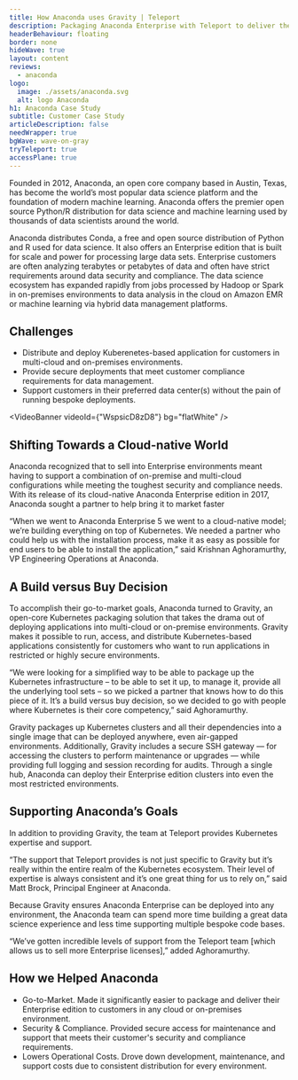 ```yaml
---
title: How Anaconda uses Gravity | Teleport
description: Packaging Anaconda Enterprise with Teleport to deliver their Enterprise edition to customers in any cloud or on-premises environment.
headerBehaviour: floating
border: none
hideWave: true
layout: content
reviews:
  - anaconda
logo:
  image: ./assets/anaconda.svg
  alt: logo Anaconda
h1: Anaconda Case Study
subtitle: Customer Case Study
articleDescription: false
needWrapper: true
bgWave: wave-on-gray
tryTeleport: true
accessPlane: true
---
```



<Quote title="About Anaconda">
  Founded in 2012, Anaconda, an open core company based in Austin, Texas, has become the world’s most popular data science platform and the foundation of modern machine learning. Anaconda offers the premier open source Python/R distribution for data science and machine learning used by thousands of data scientists around the world.

  Anaconda distributes Conda, a free and open source distribution of Python and R used for data science. It also offers an Enterprise edition that is built for scale and power for processing large data sets. Enterprise customers are often analyzing terabytes or petabytes of data and often have strict requirements around data security and compliance. The data science ecosystem has expanded rapidly from jobs processed by Hadoop or Spark in on-premises environments to data analysis in the cloud on Amazon EMR or machine learning via hybrid data management platforms.
</Quote>

## Challenges
- Distribute and deploy Kuberenetes-based application for customers in multi-cloud and on-premises environments.
- Provide secure deployments that meet customer compliance requirements for data management.
- Support customers in their preferred data center(s) without the pain of running bespoke deployments.

<VideoBanner videoId={"WspsicD8zD8"} bg="flatWhite" />

## Shifting Towards a Cloud-native World
Anaconda recognized that to sell into Enterprise environments meant having to support a combination of on-premise and multi-cloud configurations while meeting the toughest security and compliance needs. With its release of its cloud-native Anaconda Enterprise edition in 2017, Anaconda sought a partner to help bring it to market faster

“When we went to Anaconda Enterprise 5 we went to a cloud-native model; we’re building everything on top of Kubernetes. We needed a partner who could help us with the installation process, make it as easy as possible for end users to be able to install the application,” said Krishnan Aghoramurthy, VP Engineering Operations at Anaconda.

## A Build versus Buy Decision
To accomplish their go-to-market goals, Anaconda turned to Gravity, an open-core Kubernetes packaging solution that takes the drama out of deploying applications into multi-cloud or on-premise environments. Gravity makes it possible to run, access, and distribute Kubernetes-based applications consistently for customers who want to run applications in restricted or highly secure environments.

“We were looking for a simplified way to be able to package up the Kubernetes infrastructure – to be able to set it up, to manage it, provide all the underlying tool sets – so we picked a partner that knows how to do this piece of it. It’s a build versus buy decision, so we decided to go with people where Kubernetes is their core competency,” said Aghoramurthy.

Gravity packages up Kubernetes clusters and all their dependencies into a single image that can be deployed anywhere, even air-gapped environments. Additionally, Gravity includes a secure SSH gateway — for accessing the clusters to perform maintenance or upgrades — while providing full logging and session recording for audits. Through a single hub, Anaconda can deploy their Enterprise edition clusters into even the most restricted environments.

## Supporting Anaconda’s Goals
In addition to providing Gravity, the team at Teleport provides Kubernetes expertise and support.

“The support that Teleport provides is not just specific to Gravity but it’s really within the entire realm of the Kubernetes ecosystem. Their level of expertise is always consistent and it’s one great thing for us to rely on,” said Matt Brock, Principal Engineer at Anaconda.

Because Gravity ensures Anaconda Enterprise can be deployed into any environment, the Anaconda team can spend more time building a great data science experience and less time supporting multiple bespoke code bases.

“We’ve gotten incredible levels of support from the Teleport team [which allows us to sell more Enterprise licenses],” added Aghoramurthy.

## How we Helped Anaconda
- Go-to-Market. Made it significantly easier to package and deliver their Enterprise edition to customers in any cloud or on-premises environment.
- Security & Compliance. Provided secure access for maintenance and support that meets their customer's security and compliance requirements.
- Lowers Operational Costs. Drove down development, maintenance, and support costs due to consistent distribution for every environment.

<Feedback reviews={meta.reviews} />
